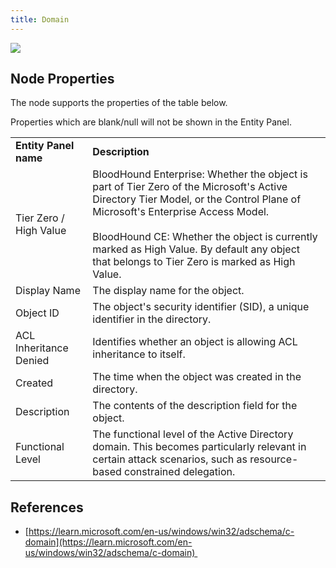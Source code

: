 ```yaml
---
title: Domain
---
```


<Frame>
  <img src="/assets/18246479746331.png"/>
</Frame>

## Node Properties

The node supports the properties of the table below.

<Note>
Properties which are blank/null will not be shown in the Entity Panel.
</Note>

|     |     |
| --- | --- |
| **Entity Panel name** | **Description** |
| Tier Zero / High Value | BloodHound Enterprise: Whether the object is part of Tier Zero of the Microsoft's Active Directory Tier Model, or the Control Plane of Microsoft's Enterprise Access Model.  <br/>  <br/>BloodHound CE: Whether the object is currently marked as High Value. By default any object that belongs to Tier Zero is marked as High Value. |
| Display Name | The display name for the object. |
| Object ID | The object's security identifier (SID), a unique identifier in the directory. |
| ACL Inheritance Denied | Identifies whether an object is allowing ACL inheritance to itself. |
| Created | The time when the object was created in the directory. |
| Description | The contents of the description field for the object. |
| Functional Level | The functional level of the Active Directory domain. This becomes particularly relevant in certain attack scenarios, such as resource-based constrained delegation. |

## References

* [https://learn.microsoft.com/en-us/windows/win32/adschema/c-domain](https://learn.microsoft.com/en-us/windows/win32/adschema/c-domain) 

